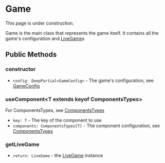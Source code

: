 
# Game

<Callout type="warning" emoji="⚠️">
    This page is under construction.
</Callout>

Game is the main class that represents the game itself. It contains all the game's configuration and [LiveGame](./live-game)s

## Public Methods

### constructor

- `config: DeepPartial<GameConfig>` - The game's configuration, see [GameConfig](../types/GameConfig)

### useComponent\<T extends keyof ComponentsTypes\>

For ComponentsTypes, see [ComponentsTypes](../types/ComponentsTypes)

- `key: T` - The key of the component to use
- `components: ComponentsTypes[T]` - The component configuration, see [ComponentsTypes](../types/ComponentsTypes)

### getLiveGame

- `return: LiveGame` - the [LiveGame](./live-game) instance
